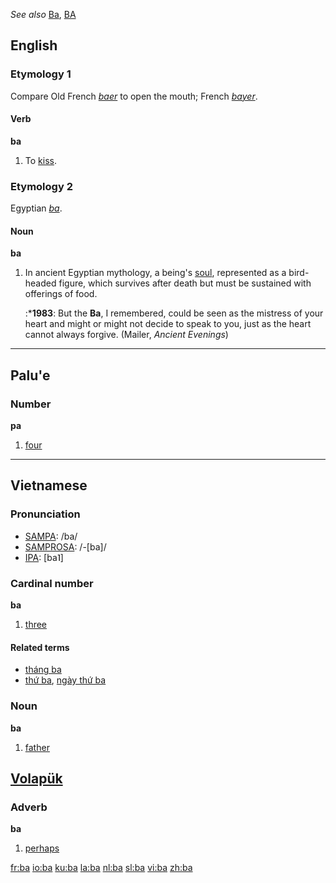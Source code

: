 ''See also'' [[Ba]], [[BA]]
==English==
{{wikipedia}}
===Etymology 1===
Compare Old French ''[[baer]]'' to open the mouth; French ''[[bayer]]''.

====Verb====
'''ba'''
#{{intransitive}} {{obsolete}} To [[kiss]].

===Etymology 2===
Egyptian ''[[ba#Egyptian|ba]]''.

====Noun====
'''ba'''
# In ancient Egyptian mythology, a being's [[soul]], represented as a bird-headed figure, which survives after death but must be sustained with offerings of food.
#:*'''1983''': But the '''Ba''', I remembered, could be seen as the mistress of your heart and might or might not decide to speak to you, just as the heart cannot always forgive.  (Mailer, ''Ancient Evenings'')

----

==Palu'e==
===Number===
'''pa'''

# [[four]]

-----

==Vietnamese==

===Pronunciation===
*[[SAMPA]]: /ba/
*[[SAMPROSA]]: /-[ba]/
*[[International Phonetic Alphabet|IPA]]: [ba˥]

===Cardinal number===
'''ba'''
#[[three]]

====Related terms====
*[[tháng ba]]
*[[thứ ba]], [[ngày thứ ba]]

===Noun===
'''ba'''
#[[father]]



==[[Volapük]]==
===Adverb===
'''ba'''
#[[perhaps]]

[[fr:ba]]
[[io:ba]]
[[ku:ba]]
[[la:ba]]
[[nl:ba]]
[[sl:ba]]
[[vi:ba]]
[[zh:ba]]